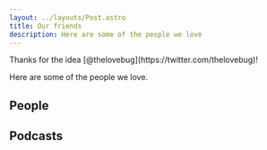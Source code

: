```yaml
---
layout: ../layouts/Post.astro
title: Our friends
description: Here are some of the people we love
---
```



<Credit>
Thanks for the idea [@thelovebug](https://twitter.com/thelovebug)!
</Credit>

Here are some of the people we love.

## People

<LinkList list={friendlinks}></LinkList>

## Podcasts

<LinkList list={podcasts}></LinkList>
